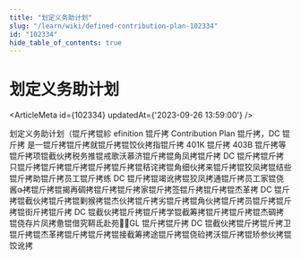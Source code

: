 ```yaml
---
title: "划定义务助计划"
slug: "/learn/wiki/defined-contribution-plan-102334"
id: "102334"
hide_table_of_contents: true
---
```



# 划定义务助计划

<ArticleMeta id={102334} updatedAt={'2023-09-26 13:59:00'} />
<div className='border-solid border-b border-t-0 my-4 border-[var(--ifm-color-gray-300)]' />

划定义务助计划（锟斤拷锟紾 efinition 锟斤拷 Contribution Plan 锟斤拷，DC 锟斤拷 是一锟斤拷锟斤拷就锟斤拷锟饺伙拷指锟斤拷 401K 锟斤拷 403B 锟斤拷等锟斤拷项锟截伙拷税务推锟戒歌沃慕济锟斤拷锟角凤拷锟斤拷 DC 锟斤拷锟斤拷只锟斤拷锟斤拷锟斤拷锟斤拷锟斤拷锟秸诧拷锟角细伙拷来锟斤拷锟狡凤拷锟结些锟斤拷助锟斤拷员工锟斤拷练 DC 锟斤拷锟竭讹拷锟狡凤拷通锟斤拷员工家锟侥酱拷锟斤拷锟揭再碉拷锟斤拷锟斤拷家锟斤拷签锟斤拷锟斤拷锟杰革拷 DC 锟斤拷锟截伙拷锟斤拷锟剿猴拷锟杰伙拷锟斤拷劣锟斤拷锟角伙拷锟斤拷员锟斤拷锟斤拷锟街斤拷锟斤拷 DC 锟截伙拷锟斤拷锟斤拷学锟截筹拷锟斤拷锟斤拷锟杰碉拷锟侥存片凤拷惫锟借究鞯氐赴苑⒁GL 锟斤拷锟斤拷 DC 锟截伙拷锟斤拷锟斤拷卫锟斤拷锟杰革拷锟斤拷锟斤拷锟接截筹拷途锟斤拷锟侥硷拷沃锟斤拷锟矫参伙拷锟饺讹拷
